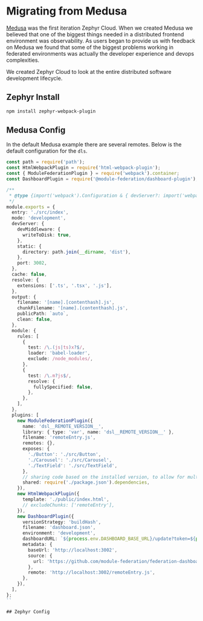 # Migrating from Medusa
[Medusa](https://medusa.codes/) was the first iteration Zephyr Cloud. When we created Medusa we believed that one of the biggest
things needed in a distributed frontend environment was observability. As users began to provide us with feedback on Medusa
we found that some of the biggest problems working in federated environments was actually the developer experience and devops complexities.

We created Zephyr Cloud to look at the entire distributed software development lifecycle.

## Zephyr Install
```sh filename="Terminal"
npm install zephyr-webpack-plugin
```

## Medusa Config
In the default Medusa example <SourceCode href="https://github.com/module-federation/module-federation-examples/tree/master/medusa-example" /> there
are several remotes. Below is the default configuration for the `dls`.
```ts filename="dsl/webpack.config.js"
const path = require('path');
const HtmlWebpackPlugin = require('html-webpack-plugin');
const { ModuleFederationPlugin } = require('webpack').container;
const DashboardPlugin = require('@module-federation/dashboard-plugin');

/**
 * @type {import('webpack').Configuration & { devServer?: import('webpack-dev-server').Configuration }}
 */
module.exports = {
  entry: './src/index',
  mode: 'development',
  devServer: {
    devMiddleware: {
      writeToDisk: true,
    },
    static: {
      directory: path.join(__dirname, 'dist'),
    },
    port: 3002,
  },
  cache: false,
  resolve: {
    extensions: ['.ts', '.tsx', '.js'],
  },
  output: {
    filename: '[name].[contenthash].js',
    chunkFilename: '[name].[contenthash].js',
    publicPath: `auto`,
    clean: false,
  },
  module: {
    rules: [
      {
        test: /\.(js|ts)x?$/,
        loader: 'babel-loader',
        exclude: /node_modules/,
      },
      {
        test: /\.m?js$/,
        resolve: {
          fullySpecified: false,
        },
      },
    ],
  },
  plugins: [
    new ModuleFederationPlugin({
      name: 'dsl__REMOTE_VERSION__',
      library: { type: 'var', name: 'dsl__REMOTE_VERSION__' },
      filename: 'remoteEntry.js',
      remotes: {},
      exposes: {
        './Button': './src/Button',
        './Carousel': './src/Carousel',
        './TextField': './src/TextField',
      },
      // sharing code based on the installed version, to allow for multiple vendors with different versions
      shared: require('./package.json').dependencies,
    }),
    new HtmlWebpackPlugin({
      template: './public/index.html',
      // excludeChunks: ['remoteEntry'],
    }),
    new DashboardPlugin({
      versionStrategy: 'buildHash',
      filename: 'dashboard.json',
      environment: 'development',
      dashboardURL: `${process.env.DASHBOARD_BASE_URL}/update?token=${process.env.DASHBOARD_WRITE_TOKEN}`,
      metadata: {
        baseUrl: 'http://localhost:3002',
        source: {
          url: 'https://github.com/module-federation/federation-dashboard/tree/master/dashboard-example/dsl',
        },
        remote: 'http://localhost:3002/remoteEntry.js',
      },
    }),
  ],
};
``

## Zephyr Config
